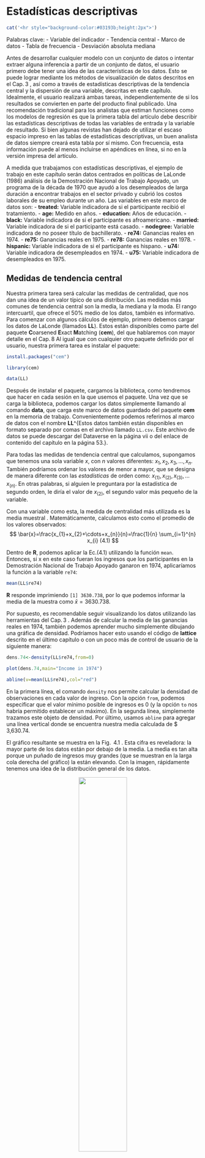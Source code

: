 # Estadísticas descriptivas {#Estadísticasdescriptivas}

```r
cat('<hr style="background-color:#03193b;height:2px">')
```

Palabras clave:
- Variable del indicador 
- Tendencia central 
- Marco de datos 
- Tabla de frecuencia 
- Desviación absoluta mediana 

Antes de desarrollar cualquier modelo con un conjunto de datos o intentar extraer alguna inferencia a partir de un conjunto de datos, el usuario primero debe tener una idea de las características de los datos. Esto se puede lograr mediante los métodos de visualización de datos descritos en el Cap. 3 , así como a través de estadísticas descriptivas de la tendencia central y la dispersión de una variable, descritas en este capítulo. Idealmente, el usuario realizará ambas tareas, independientemente de si los resultados se convierten en parte del producto final publicado. Una recomendación tradicional para los analistas que estiman funciones como los modelos de regresión es que la primera tabla del artículo debe describir las estadísticas descriptivas de todas las variables de entrada y la variable de resultado. Si bien algunas revistas han dejado de utilizar el escaso espacio impreso en las tablas de estadísticas descriptivas, un buen analista de datos siempre creará esta tabla por sí mismo. Con frecuencia, esta información puede al menos incluirse en apéndices en línea, si no en la versión impresa del artículo.

A medida que trabajamos con estadísticas descriptivas, el ejemplo de trabajo en este capítulo serán datos centrados en políticas de LaLonde (1986) análisis de la Demostración Nacional de Trabajo Apoyado, un programa de la década de 1970 que ayudó a los desempleados de larga duración a encontrar trabajos en el sector privado y cubrió los costos laborales de su empleo durante un año. Las variables en este marco de datos son:
- **treated:** Variable indicadora de si el participante recibió el tratamiento.
- **age:** Medido en años.
- **education:** Años de educación.
- **black:** Variable indicadora de si el participante es afroamericano.
- **married:** Variable indicadora de si el participante está casado.
- **nodegree:** Variable indicadora de no poseer título de bachillerato.
- **re74:** Ganancias reales en 1974.
- **re75:** Ganancias reales en 1975.
- **re78:** Ganancias reales en 1978.
- **hispanic:** Variable indicadora de si el participante es hispano.
- **u74:** Variable indicadora de desempleados en 1974.
- **u75:** Variable indicadora de desempleados en 1975.

## Medidas de tendencia central {-}
Nuestra primera tarea será calcular las medidas de centralidad, que nos dan una idea de un valor típico de una distribución. Las medidas más comunes de tendencia central son la media, la mediana y la moda. El rango intercuartil, que ofrece el 50% medio de los datos, también es informativo. Para comenzar con algunos cálculos de ejemplo, primero debemos cargar los datos de LaLonde (llamados **LL**). Estos están disponibles como parte del paquete **C**oarsened **E**xact **M**atching (**cem**), del que hablaremos con mayor detalle en el Cap. 8 Al igual que con cualquier otro paquete definido por el usuario, nuestra primera tarea es instalar el paquete: 

```r
install.packages("cem")

library(cem)

data(LL)
```

Después de instalar el paquete, cargamos la biblioteca, como tendremos que hacer en cada sesión en la que usemos el paquete. Una vez que se carga la biblioteca, podemos cargar los datos simplemente llamando al comando **data**, que carga este marco de datos guardado del paquete **cem** en la memoria de trabajo. Convenientemente podemos referirnos al marco de datos con el nombre **LL**^{Estos datos también están disponibles en formato separado por comas en el archivo llamado <code>LL.csv</code>. Este archivo de datos se puede descargar del Dataverse en la página vii o del enlace de contenido del capítulo en la página 53.}.

Para todas las medidas de tendencia central que calculamos, supongamos que tenemos una sola variable $x$, con $n$ valores diferentes: $x_{1}, x_{2}, x_{3}, \ldots, x_{n}$. También podríamos ordenar los valores de menor a mayor, que se designa de manera diferente con las *estadísticas* de orden como: $x_{(1)}, x_{(2)}, x_{(3)}, \ldots x_{(n)}$. En otras palabras, si alguien le preguntara por la estadística de segundo orden, le diría el valor de $x_{(2)}$, el segundo valor más pequeño de la variable.

Con una variable como esta, la medida de centralidad más utilizada es la media muestral . Matemáticamente, calculamos esto como el promedio de los valores observados:
$$
\bar{x}=\frac{x_{1}+x_{2}+\cdots+x_{n}}{n}=\frac{1}{n} \sum_{i=1}^{n} x_{i}
(4.1)
$$

Dentro de **R**, podemos aplicar la Ec.(4.1) utilizando la función <code>mean</code>. Entonces, si x en este caso fueran los ingresos que los participantes en la Demostración Nacional de Trabajo Apoyado ganaron en 1974, aplicaríamos la función a la variable <code>re74</code>:

```r
mean(LL$re74)
```

**R**  responde imprimiendo <code>[1] 3630.738</code>, por lo que podemos informar la media de la muestra como $\bar{x}=3630.738$.

Por supuesto, es recomendable seguir visualizando los datos utilizando las herramientas del Cap. 3 . Además de calcular la media de las ganancias reales en 1974, también podemos aprender mucho simplemente dibujando una gráfica de densidad. Podríamos hacer esto usando el código de **lattice** descrito en el último capítulo o con un poco más de control de usuario de la siguiente manera: 

```r
dens.74<-density(LL$re74,from=0)

plot(dens.74,main="Income in 1974")

abline(v=mean(LL$re74),col="red")
```

En la primera línea, el comando <code>density</code> nos permite calcular la densidad de observaciones en cada valor de ingreso. Con la opción <code>from</code>, podemos especificar que el valor mínimo posible de ingresos es 0 (y la opción <code>to</code> nos habría permitido establecer un máximo). En la segunda línea, simplemente trazamos este objeto de densidad. Por último, usamos <code>abline</code> para agregar una línea vertical donde se encuentra nuestra media calculada de $ 3,630.74.

El gráfico resultante se muestra en la Fig.  4.1 . Esta cifra es reveladora: la mayor parte de los datos están por debajo de la media. La media es tan alta porque un puñado de ingresos muy grandes (que se muestran en la larga cola derecha del gráfico) la están elevando. Con la imagen, rápidamente tenemos una idea de la distribución general de los datos.

<center><img style='float: center; width:50%' src='images/imagen_4.1.png'/></center>
**Figura 4.1** Gráfico de densidad de los ingresos reales en 1974 a partir de los datos de la demostración nacional de trabajo con apoyo

Volviendo a las representaciones estadísticas, otra medida común de tendencia central es la *mediana* muestral. Una ventaja de calcular una mediana es que es más robusta a valores extremos que la media. Imagínese si nuestra muestra hubiera incluido de alguna manera a Warren Buffett; nuestra estimación del ingreso medio habría aumentado sustancialmente con una sola observación. La mediana, por el contrario, se movería muy poco en respuesta a una observación tan extrema. Nuestra fórmula para calcular una mediana con datos observados se convierte en las estadísticas de orden que definimos anteriormente:
$$
\tilde{x}= \begin{cases}x_{\left(\frac{n+1}{2}\right)} & \text { cuando } n \text { es par } \\ \frac{1}{2}\left(x_{\left(\frac{n}{2}\right)}+x_{\left(1+\frac{n}{2}\right)}\right) & \text { cuando } n \text { es impar }\end{cases}
(4.2)
$$

Tenga en cuenta que la notación para la mediana está algo dispersa y $\tilde{x}$ es uno de los varios símbolos de uso común. Formalmente, siempre que tenemos un número impar de valores, simplemente tomamos la estadística de orden medio (o el valor medio cuando los datos se ordenan de menor a mayor). Siempre que tengamos un número par de valores, tomamos las dos estadísticas de orden medio y promediamos entre ellas. (Por ejemplo, para las observaciones de diez, divide la diferencia entre $x_{(5)}$ y $x_{(6)}$ para obtener la mediana.) **R** ordenará nuestros datos, encontrar los valores de en medio, y tomar las medias reportar la mediana si simplemente Tipo:

```r
median(LL$re74)
```

En este caso, **R** imprime <code>[1] 823.8215</code>, por lo que podemos informar $\tilde{x}=823.8215$ como el ingreso medio para los participantes del programa en 1974. Observe que el valor medio es mucho más bajo que el valor medio, $ 2,806.92 más bajo, para ser exactos. Esto es consistente con lo que vimos en la Fig.  4.1 : Tenemos un sesgo positivo en nuestros datos, con algunos valores extremos que elevan un poco la media. Más adelante, lo verificaremos aún más observando los cuantiles de nuestra distribución.

Una tercera medida útil de tendencia central informa un rango de valores centrales. El rango intercuartil es el 50% medio de los datos. Usando estadísticas de pedidos, calculamos los límites inferior y superior de esta cantidad como:

$$
\mathrm{IQR}_{x}=\left[x_{\left(\frac{\pi}{4}\right)}, x_{\left(\frac{3 \sqrt{R}}{4}\right)}\right]
(4.3)
$$

Las dos cantidades informadas se denominan primer y tercer cuartiles . El primer cuartil es un valor para el cual el 25% de los datos son menores o iguales al valor. Del mismo modo, el 75% de los datos son menores o iguales al tercer cuartil. De esta manera, el 50% medio de los datos cae entre estos dos valores. En **R**, hay dos comandos que podemos escribir para obtener información sobre el rango intercuartil:

```r
summary(LL$re74)

IQR(LL$re74)
```

El comando de resumen es útil porque presenta la mediana y la media de la variable en un lugar, junto con el mínimo, el máximo, el primer cuartil y el tercer cuartil. Nuestra salida de **R**se  ve así:

Min. 1er Qu. Mediana Media  3er Qu. Max.

0.0  0.0     823.8   3631.0 5212.0  39570.0

Esto es útil para obtener tres medidas de tendencia central a la vez, aunque tenga en cuenta que los valores de la media y la mediana de forma predeterminada se redondean a menos dígitos de los que informaron los comandos separados. Mientras tanto, el rango intercuartílico se puede leer en la salida impresa como IQR x  = [0, 5212]. Normalmente, diríamos que al menos el 50% de los participantes tenía un ingreso entre $ 0 y $ 5212. En este caso, sin embargo, sabemos que nadie obtuvo un ingreso negativo, por lo que el 75% de los encuestados cayó en este rango. Finalmente, el comando IQR reporta la diferencia entre el tercer y primer cuartil, en este caso imprimiendo: [1] 5211.795 . Este comando, entonces, simplemente informa la dispersión entre la parte inferior y superior del rango intercuartílico, nuevamente con menos redondeo que el que habríamos obtenido al usar los números informados por el resumen .

En la mayoría de las circunstancias, el redondeo y las ligeras diferencias en los resultados que producen estos comandos plantean pocos problemas. Sin embargo, si se desean más dígitos, el usuario puede controlar una variedad de opciones globales que dan forma a la forma en que **R** presenta los resultados con el comando de opciones que se mencionó en el Cap. 1 El argumento de los dígitos determina específicamente el número de dígitos presentados. Entonces, por ejemplo, podríamos escribir:  

```r
options(digits=9)

summary(LL$re74)
```

Nuestra salida se vería así:

Min.  1er Qu. Mediana Media    3er Qu.  Max.

0.000 0.000   823.822 3630.740 5211.790 39570.700

Por tanto, podemos ver que las discrepancias son una función del redondeo. Sin embargo, tenga en cuenta que los cambios con el comando de opciones se aplican a todas las salidas de la sesión. Por ejemplo, resulta que si volvemos a ejecutar el comando mean, la salida ahora mostraría incluso más dígitos de los que teníamos antes.

También podríamos obtener un resumen general de todas las variables en un conjunto de datos a la vez simplemente escribiendo el nombre del marco de datos solo en el comando de resumen :

```r
summary(LL)
```

Esto informa las mismas estadísticas descriptivas que antes, pero para todas las variables a la vez. Si a alguna observación le falta un valor para una variable, este comando imprimirá el número de valores NA para la variable. Sin embargo, tenga en cuenta que no todas las cantidades informadas en esta tabla son significativas. Para las variables indicadoras como tratada , negra , casada , nodular , hispana , u74 y u75 , recuerde que las variables no son continuas. Básicamente, la media informa la proporción de encuestados que reciben un 1 en lugar de un 0, y el recuento de los valores faltantes es útil. Sin embargo, la otra información no es particularmente informativa.

### Tablas de frecuencia {-}

Para las variables que se miden nominal u ordinalmente, el mejor resumen de información suele ser una tabla simple que muestra la frecuencia de cada valor. En **R**, el comando table nos informa de esto. Por ejemplo, nuestros datos incluyen un indicador simple codificado con 1 si el encuestado es afroamericano y 0 en caso contrario. Para obtener las frecuencias relativas de esta variable, escribimos:

```r
table(LL$black)
```

Esto imprime la salida:

0   1

144 578

Por lo tanto, 144 encuestados no son afroamericanos y 578 encuestados son afroamericanos. Con un indicador nominal como este, la única medida válida de tendencia central es la moda , que es el valor más común que toma una variable. En este caso, el valor más frecuente es un 1, por lo que podríamos decir que la moda es afroamericana.

Como otro ejemplo, estos datos miden la educación en años. Medido de esta manera, podríamos pensar en esto como una variable continua. Sin embargo, el número de valores que adquiere esta variable es algo limitado, ya que nadie en la muestra tiene menos de tres o más de 16 años de educación. Por lo tanto, es posible que deseemos ver una tabla de frecuencias para esta variable también. Además, incluso si la media y la mediana son valores informativos, es posible que deseemos calcular la moda para saber cuál es el número más común de años de educación en estos datos. Para calcular la tabla de frecuencias y hacer que **R** devuelva automáticamente el modo, escribimos:

```r
table(LL$education)

which.max(table(LL$education))
```

La tabla que vemos es:

3   4   5   6   7   8   9  10  11  12  13  14  15  16

1   6   5   7  15  62 110 162 195 122  23  11   2   1

De un vistazo, pocos encuestados nunca fueron a la escuela secundaria y solo unos pocos tienen más que una educación secundaria. También podríamos escanear la tabla para observar que la moda es de 11 años de educación, lo que describe a 195 encuestados. Sin embargo, si tenemos muchas más categorías de las que tenemos para la educación , hacer esto será difícil. Por lo tanto, introducir nuestra tabla en el comando which.max devuelve qué etiqueta en la tabla tiene la frecuencia máxima . Nuestra impresión resultante es:

11

9

La primera línea, 11 , imprime la etiqueta de valor de la celda con la frecuencia más alta; este es nuestro modo. La segunda línea agrega el detalle adicional de que el valor de 11 es la novena celda de la tabla (un detalle que generalmente podemos ignorar).

Otra forma en que podríamos presentar nuestras frecuencias es en un diagrama de barras basado en la tabla anterior. Podríamos hacer esto con el siguiente código:

```r
barplot(table(LL$education),xlab="Years of Education",

     ylab="Frequency",cex.axis=.9,cex.names=.9,ylim=c(0,200))

abline(h=0,col=’gray60’)

box()
```

En la primera línea, especificamos que estamos dibujando un diagrama de barras de la tabla (educación LL $) . Observe que usamos cex.axis y cex.names para reducir el tamaño del texto en los ejes vertical y horizontal, respectivamente. Luego, agregamos una línea de base en 0 y dibujamos un cuadro alrededor de la figura completa. El resultado se muestra en la Fig.  4.2 . Con este gráfico, podemos detectar fácilmente que la barra más alta, nuestra moda, está en 11 años de educación. El gráfico también nos da una idea rápida de la dispersión de los otros valores.
Abrir imagen en nueva ventanaFigura 4.2
Figura 4.2
Distribución del número de años de educación a partir de los datos de la demostración nacional de trabajo con apoyo

Como punto lateral, suponga que un analista no solo quiere una tabla de frecuencias, sino el porcentaje de valores en cada categoría. Esto podría lograrse simplemente dividiendo la tabla por la cantidad de casos y multiplicándola por 100. Entonces, para el porcentaje de encuestados que cae en cada categoría en la variable de educación, escribimos:

```r
100*table(LL$education)/sum(table(LL$education))
```

R  luego imprimirá:

         3          4          5          6

 0.1385042  0.8310249  0.6925208  0.9695291

         7          8          9         10

 2.0775623  8.5872576 15.2354571 22.4376731

        11         12         13         14

27.0083102 16.8975069  3.1855956  1.5235457

        15         16

 0.2770083  0.1385042

Este resultado ahora muestra el porcentaje de observaciones que pertenecen a cada categoría.

## Medidas de dispersión {-}
Además de tener una idea del centro de nuestra variable, también nos gustaría saber qué tan dispersas están nuestras observaciones. Las medidas más comunes de esto son la varianza y la desviación estándar, aunque también discutiremos la desviación promedio promedio como una medida alternativa. Comenzando con la varianza de la muestra, nuestra fórmula para esta cantidad es:

$$
\operatorname{Var}(x)=s_{\infty}^{2}=\frac{\left(x_{1}-\bar{x}\right)^{2}+\left(x_{2}-\bar{x}\right)^{2}+\cdots+\left(x_{n}-\bar{x}\right)^{2}}{n-1}=\frac{1}{n-1} \sum_{i=1}^{n}\left(x_{i}-\bar{x}\right)^{2}
(4.4)
$$

En **R**, obtenemos esta cantidad con la función var . Para los ingresos en 1974, escribimos:

```r
var(LL$re74)
```

Esto imprime el valor: [1] 38696328 . Por lo tanto, podemos escribir Var ( x ) = 38696328. Por supuesto, la varianza está en una métrica al cuadrado. Dado que es posible que no queramos pensar en el diferencial en términos de “38,7 millones de dólares al cuadrado”, también recurriremos a medidas alternativas de dispersión. Dicho esto, la varianza es una cantidad esencial que alimenta una variedad de otros cálculos de interés.

La desviación estándar es simplemente la raíz cuadrada de la varianza:

$$
\mathrm{SD}(x)=s_{x}=\sqrt{\operatorname{Var}(x)}=\sqrt{\frac{1}{n-1} \sum_{i=1}^{n}\left(x_{i}-\bar{x}\right)^{2}}
(4.5)
$$

Esta simple transformación de la varianza tiene la buena propiedad de volver a poner nuestra medida de dispersión en la escala original. Podríamos tomar la raíz cuadrada de una varianza calculada o permitir que **R** haga todos los pasos del cálculo por nosotros:

```r
sd(LL$re74)
```

En este caso, **R** imprime: [1] 6220,637 . Por lo tanto, s x  = 6220. 637. Cuando una variable tiene la forma de una distribución normal (que nuestra variable de ingreso no lo es), una aproximación útil es la regla 68-95-99.7. Esto significa que aproximadamente el 68% de nuestros datos se encuentran dentro de una desviación estándar de la media, el 95% dentro de dos desviaciones estándar y el 99,7% dentro de tres desviaciones estándar. Para el ingreso en 1974, una fuerte concentración de ingresos en $ 0 elimina esta regla, pero con muchas otras variables se mantendrá observacionalmente.

Una medida de dispersión muy diferente es la desviación absoluta mediana . Definimos esto como:

$$
\operatorname{MAD}(x)=\operatorname{median}\left(\left|x_{i}-\operatorname{median}(x)\right|\right)
(4.6)
$$

En este caso, usamos la mediana como nuestra medida de centralidad, en lugar de la media. Luego calculamos la diferencia absoluta entre cada observación y la mediana. Por último, calculamos la mediana de las desviaciones . Esto nos ofrece la sensación de una desviación típica de la mediana. En R,  el comando se escribe:

```r
mad(LL$re74)
```

Aquí, **R** devuelve un valor de 1221,398. Al igual que la desviación estándar, está en la escala de la variable original, en dólares. A diferencia de la desviación estándar, esta estadística resulta ser mucho menor en este caso. Una vez más, los valores extremos pueden aumentar las variaciones y las desviaciones estándar, al igual que pueden distorsionar una media. La desviación absoluta mediana, por el contrario, es menos sensible a los valores extremos.

### Cuantiles y percentiles {-}

Como tema final, los cuantiles y percentiles nos permiten tener una idea de la distribución general de una variable. Los cuantiles son la ubicación relativa de los valores de datos en una lista ordenada, escalada [0, 1]. Para un valor q, el cuantil de ese valor sería el estadístico de orden x ( q ⋅  n ) . Los percentiles son lo mismo, escalados [0, 100], por lo que para un valor p, el percentil p sería X(p ⋅ n100). Por tanto, la mediana es el cuantil 0,5 y el percentil 50. Los casos especiales de cuantiles incluyen los cuartiles introducidos previamente (dividiendo los datos en cuatro grupos), quintiles (divididos en cinco grupos) y deciles (divididos en diez grupos).

En **R**, el cuantil de comando puede darnos cualquier cuantil que deseemos. De forma predeterminada, **R** imprime los cuantiles para q  ∈ {0. 00, 0. 25, 0. 50, 0. 75, 1. 00}. Sin embargo, tenemos la opción de especificar los cuantiles que queramos. La sintaxis es:

```r
quantile(LL$re74)

quantile(LL$re74, c(0,.1,.2,.3,.4,.5,.6,.7,.8,.9,1))
```

El primer comando imprime nuestros cuantiles predeterminados, aunque los informa con las etiquetas de percentiles reescaladas:

        0%        25%        50%        75%       100%

    0.0000     0.0000   823.8215  5211.7946 39570.6797

Esencialmente, esta información repite la información de cuartiles que el resumen nos proporcionó anteriormente. En nuestra segunda línea de código, agregamos un vector de 11 cuantiles de interés para solicitar deciles, que nos dan los puntos de corte para cada 10% adicional de los datos. Este resultado es:

        0%        10%        20%        30%

    0.0000     0.0000     0.0000     0.0000

       40%        50%        60%        70%

    0.0000   823.8215  1837.2208  3343.5705

       80%        90%       100%

 6651.6747 10393.2177 39570.6797

Esto es revelador, ya que muestra que al menos el 40% de nuestros encuestados tenía un ingreso de $ 0 en 1974. Además, al pasar del percentil 90 al percentil 100 (o máximo), vemos un salto de $ 10,393 a $ 39,570, lo que sugiere que algunos Los valores particularmente extremos se encuentran en el 10% superior de nuestros datos. Por lo tanto, estos datos tienen un sesgo positivo sustancial, lo que explica por qué nuestra mediana calculada es tan diferente de la media.

En este capítulo, hemos cubierto los diversos medios por los cuales podemos calcular las medidas de centralidad y dispersión en **R**. También hemos discutido tablas de frecuencias y cuantiles. Junto con las técnicas de graficación del Cap. 3 , ahora tenemos una gran canasta de herramientas para evaluar y reportar los atributos de un conjunto de datos. En el próximo capítulo, pasaremos a hacer inferencias a partir de nuestros datos. 

## Problemas de práctica {-}

Considere de nuevo Peake y Eshbaugh-Soha (2008) análisis de la cobertura de la política de medicamentos, que se introdujo en los problemas de práctica del Cap. 3 . Recuerde que el archivo de datos separados por comas se llama drugCoverage.csv . Si aún no lo ha descargado, visite Dataverse (consulte la página vii) o el contenido en línea de este capítulo (consulte la página 53). Una vez más, las variables son: un índice de tiempo basado en caracteres que muestra el mes y el año ( año ), la cobertura de noticias sobre drogas ( drugmedia ), un indicador de un discurso sobre drogas que pronunció Ronald Reagan en septiembre de 1986 ( rwr86 ), un indicador de un discurso que pronunció George HW Bush en septiembre de 1989 ( ghwb89 ), el índice de aprobación del presidente ( aprobación ) y la tasa de desempleo ( desempleo ).

1. ¿Qué puede aprender simplemente aplicando el comando de resumen al conjunto de datos completo? ¿Qué salta más claramente de esta salida? ¿Hay algún valor perdido en estos datos?

2. Usando la función media , calcule lo siguiente:
    - ¿Cuál es la media del indicador del discurso de George HW Bush en 1989? Dado que esta variable solo toma valores de 0 y 1, ¿cómo interpretaría esta cantidad?
    - ¿Cuál es el nivel medio de aprobación presidencial? ¿Cómo interpretaría esta cantidad?

3. ¿Cuál es el nivel medio de cobertura de los medios de comunicación sobre temas relacionados con las drogas?

4. ¿Cuál es el rango intercuartílico de cobertura de los medios de comunicación sobre temas relacionados con las drogas?

5. Informe dos tablas de frecuencia:
    - En el primero, informe la frecuencia de los valores del indicador del discurso de Ronald Reagan de 1986.
    - En el segundo, informe la frecuencia de los valores de la tasa de desempleo en un mes determinado.
    - ¿Cuál es el valor modal del desempleo? ¿En qué porcentaje de meses ocurre la moda?

6. ¿Cuáles son la varianza, la desviación estándar y la desviación absoluta mediana para la cobertura de noticias sobre drogas?

7. ¿Cuáles son los percentiles 10 y 90 de aprobación presidencial en este período de tiempo 1977-1992?
 
## Referencias {-}

- LaLonde RJ (1986) Evaluación de las evaluaciones econométricas de programas de formación con datos experimentales. Am Econ Rev 76 (4): 604–620
- Peake JS, Eshbaugh-Soha M (2008) El impacto en el establecimiento de la agenda de los principales discursos televisivos presidenciales. Polit Commun 25: 113-137